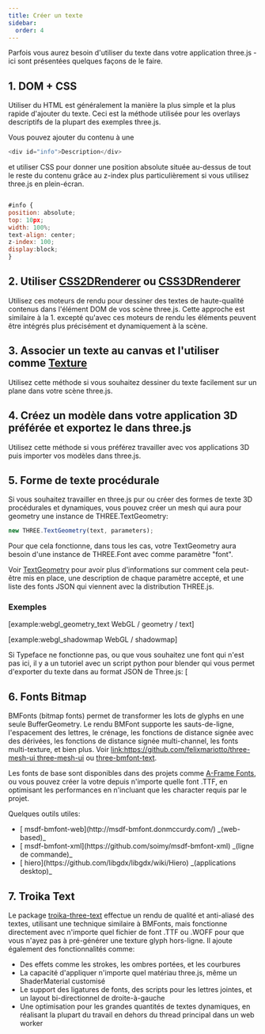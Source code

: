```yaml
---
title: Créer un texte
sidebar:
  order: 4
---
```


<div>

Parfois vous aurez besoin d'utiliser du texte dans votre application three.js - ici
sont présentées quelques façons de le faire.

</div>

## 1. DOM + CSS

<div>

Utiliser du HTML est généralement la manière la plus simple et la plus rapide d'ajouter du texte. Ceci est la méthode
utilisée pour les overlays descriptifs de la plupart des exemples three.js.

Vous pouvez ajouter du contenu à une

```javascript
<div id="info">Description</div>
```

et utiliser CSS pour donner une position absolute située au-dessus de tout le reste du contenu grâce au
z-index plus particulièrement si vous utilisez three.js en plein-écran.

```javascript

#info {
position: absolute;
top: 10px;
width: 100%;
text-align: center;
z-index: 100;
display:block;
}

```

</div>

## 2. Utiliser [CSS2DRenderer](examples/renderers/CSS2DRenderer) ou [CSS3DRenderer](examples/renderers/CSS3DRenderer)

<div>

Utilisez ces moteurs de rendu pour dessiner des textes de haute-qualité contenus dans l'élément DOM de vos scène three.js.
Cette approche est similaire à la 1. excepté qu'avec ces moteurs de rendu les éléments peuvent être intégrés plus précisément et dynamiquement à la scène.

</div>

## 3. Associer un texte au canvas et l'utiliser comme [Texture](api/textures/Texture)

<div>

Utilisez cette méthode si vous souhaitez dessiner du texte facilement sur un plane dans votre scène three.js.

</div>

## 4. Créez un modèle dans votre application 3D préférée et exportez le dans three.js

<div>

Utilisez cette méthode si vous préférez travailler avec vos applications 3D puis importer vos modèles dans three.js.

</div>

## 5. Forme de texte procédurale

<div>

Si vous souhaitez travailler en three.js pur ou créer des formes de texte 3D procédurales et dynamiques,
vous pouvez créer un mesh qui aura pour geometry une instance de THREE.TextGeometry:

```javascript
new THREE.TextGeometry(text, parameters);
```

Pour que cela fonctionne, dans tous les cas, votre TextGeometry aura besoin d'une instance de THREE.Font
avec comme paramètre "font".

Voir [TextGeometry](examples/geometries/TextGeometry) pour avoir plus d'informations sur comment cela peut-être mis en place, une description de chaque
paramètre accepté, et une liste des fonts JSON qui viennent avec la distribution THREE.js.

### Exemples

[example:webgl_geometry_text WebGL / geometry / text]

[example:webgl_shadowmap WebGL / shadowmap]

Si Typeface ne fonctionne pas, ou que vous souhaitez une font qui n'est pas ici, il y a un tutoriel
avec un script python pour blender qui vous permet d'exporter du texte dans au format JSON de Three.js:
[

</div>

## 6. Fonts Bitmap

<div>

BMFonts (bitmap fonts) permet de transformer les lots de glyphs en une seule BufferGeometry. Le rendu BMFont
supporte les sauts-de-ligne, l'espacement des lettres, le crénage, les fonctions de distance signée avec
des dérivées, les fonctions de distance signée multi-channel, les fonts multi-texture, et bien plus.
Voir [link:https://github.com/felixmariotto/three-mesh-ui three-mesh-ui](http://www.jaanga.com/2012/03/blender-to-threejs-create-3d-text-with.html]) ou [ three-bmfont-text](https://github.com/Jam3/three-bmfont-text).

Les fonts de base sont disponibles dans des projets comme
[ A-Frame Fonts](https://github.com/etiennepinchon/aframe-fonts), ou vous pouvez créer la votre
depuis n'importe quelle font .TTF, en optimisant les performances en n'incluant que les character requis par le projet.

Quelques outils utiles:

<ul>
<li>[ msdf-bmfont-web](http://msdf-bmfont.donmccurdy.com/) _(web-based)_</li>
<li>[ msdf-bmfont-xml](https://github.com/soimy/msdf-bmfont-xml) _(ligne de commande)_</li>
<li>[ hiero](https://github.com/libgdx/libgdx/wiki/Hiero) _(applications desktop)_</li>
</ul>
</div>

## 7. Troika Text

<div>

Le package [ troika-three-text](https://www.npmjs.com/package/troika-three-text) effectue un rendu
de qualité et anti-aliasé des textes, utilisant une technique similaire à BMFonts, mais fonctionne directement avec n'importe quel fichier de font .TTF
ou .WOFF pour que vous n'ayez pas à pré-générer une texture glyph hors-ligne. Il ajoute également des fonctionnalités
comme:

<ul>
<li>Des effets comme les strokes, les ombres portées, et les courbures</li>
<li>La capacité d'appliquer n'importe quel matériau three.js, même un ShaderMaterial customisé</li>
<li>Le support des ligatures de fonts, des scripts pour les lettres jointes, et un layout bi-directionnel de droite-à-gauche</li>
<li>Une optimisation pour les grandes quantités de textes dynamiques, en réalisant la plupart du travail en dehors du thread principal dans un web worker</li>
</ul>
</div>
